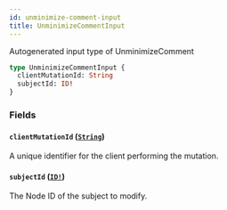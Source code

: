 ```yaml
---
id: unminimize-comment-input
title: UnminimizeCommentInput
---
```


Autogenerated input type of UnminimizeComment

```graphql
type UnminimizeCommentInput {
  clientMutationId: String
  subjectId: ID!
}
```

### Fields

#### `clientMutationId` ([`String`](/docs/api/scalars/string))

A unique identifier for the client performing the mutation.

#### `subjectId` ([`ID!`](/docs/api/scalars/id))

The Node ID of the subject to modify.
